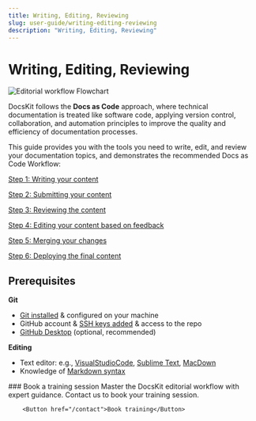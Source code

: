 ```yaml
---
title: Writing, Editing, Reviewing
slug: user-guide/writing-editing-reviewing
description: "Writing, Editing, Reviewing"
---
```


# Writing, Editing, Reviewing


![Editorial workflow Flowchart](./assets/editorial_workflow.png)

DocsKit follows the **Docs as Code** approach, where technical documentation is treated like software code, applying version control, collaboration, and automation principles to improve the quality and efficiency of documentation processes.

This guide provides you with the tools you need to write, edit, and review your documentation topics, and demonstrates the recommended Docs as Code Workflow:


[Step 1: Writing your content](/user-guide/writing-editing-reviewing/step-1-writing)

[Step 2: Submitting your content](/user-guide/writing-editing-reviewing/step-2-submitting)

[Step 3: Reviewing the content](/user-guide/writing-editing-reviewing/step-3-reviewing)

[Step 4: Editing your content based on feedback](/user-guide/writing-editing-reviewing/step-4-editing)

[Step 5: Merging your changes](/user-guide/writing-editing-reviewing/step-5-merging)

[Step 6: Deploying the final content](/user-guide/writing-editing-reviewing/step-6-deploying)


## Prerequisites

**Git**

* [Git installed](https://github.com/git-guides/install-git) & configured on your machine
* GitHub account & [SSH keys added](https://docs.github.com/en/authentication/connecting-to-github-with-ssh) & access to the repo
* [GitHub Desktop](https://desktop.github.com/) (optional, recommended)

**Editing**

* Text editor: e.g., [VisualStudioCode](https://code.visualstudio.com/), [Sublime Text](https://www.sublimetext.com/), [MacDown](https://macdown.uranusjr.com/)
* Knowledge of [Markdown syntax](https://www.markdownguide.org/)

<Card variant="gradient">
        ### Book a training session
        Master the DocsKit editorial workflow with expert guidance. Contact us to book your training session.

        <Button href="/contact">Book training</Button>
</Card>
